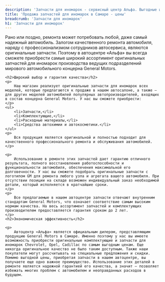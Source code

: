 ```yaml
---
description: 'Запчасти для иномарок - сервисный центр Альфа. Выгодные цены, высокое качество работы, официальный автосервис General Motors в Самаре.'
title: 'Продажа запчастей для иномарок в Самаре - цены'
breadcrumb: 'Запчасти для иномарок'
h1: 'Запчасти для иномарок'
---
```

<p>
		Рано или поздно, ремонта может потребовать любой, даже самый надежный автомобиль. Залогом качественного ремонта автомобиля, наряду с профессионализмом сотрудников автосервиса, являются оригинальные запчасти. Поэтому в автоцентре «Альфа» вы всегда сможете приобрести самые широкий ассортимент оригинальных запчастей для иномарок производства ведущих подразделений мирового автомобильного концерна General Motors.
	</p>

	<h2>Широкий выбор и гарантия качества</h2>
	<p>
		Наш магазин реализует оригинальные запчасти для иномарок всех моделей, которые предлагаются к продаже в нашем автосалоне, а также – для других моделей автомобилей популярных автопроизводителей, входящих в состав концерна General Motors. У нас вы сможете приобрести:
	</p>
	<ul>
		<li>Запчасти,</li>
		<li>Комплектующие,</li>
		<li>Расходные материалы,</li>
		<li>Средства автохимии и автокосметики.</li>
	</ul>
	<p>
		Вся продукция является оригинальной и полностью подходит для качественного профессионального ремонта и обслуживания автомобилей.
	</p>

	<p>
		Использование в ремонте этих запчастей дает гарантию отличного результата, полного восстановления работоспособности и функциональности автомобиля, обеспечения максимальной его долговечности. У нас вы сможете подобрать оригинальные запчасти с логотипом GM для ремонта любого узла и агрегата вашего автомобиля. При отсутствии позиции на складе возможен индивидуальный заказ необходимой детали, который исполняется в кратчайшие сроки.
	</p>
	<p>
		Все предлагаемые в нашем автоцентре запчасти отвечают внутренним стандартам General Motors, что означает соответствие самым высоким нормам качества. На весь ассортимент запчастей и комплектующих производителем предоставляется гарантия сроком до 2 лет.
	</p>
	<h2>Экономическая эффективность</h2>

	<p>
		Автоцентр «Альфа» является официальным дилером, представляющим продукцию General Motors в Самаре. Именно поэтому у нас вы имеете возможность приобрести оригинальные комплектующие и запчасти для иномарок Chevrolet, Opel, Cadillac по самым выгодным ценам. Еще никогда оригинальное качество не было таким доступным. Также наши покупатели могут рассчитывать на специальные предложения и скидки. Помимо выгодной цены, приобретая запчасти в нашем автоцентре, вы получаете еще одно важное преимущество. Использование этих деталей в ремонте является надежной гарантией его качества, а значит – позволяет избежать многих проблем с автомобилем и неоправданных расходов в будущем.
  </p>